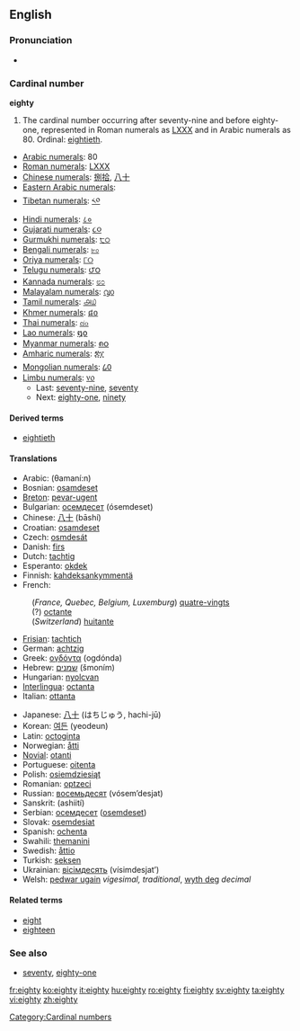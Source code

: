 ==English==
===Pronunciation===
*{{audio|en-us-eighty.ogg|Audio (US)}}

===Cardinal number===
'''eighty'''

# The cardinal number occurring after seventy-nine and before eighty-one, represented in Roman numerals as [[LXXX]] and in Arabic numerals as 80. Ordinal: [[eightieth]].
*[[w:Arabic numerals|Arabic numerals]]: 80
*[[w:Roman numerals|Roman numerals]]: [[LXXX]]
*[[w:Chinese numerals|Chinese numerals]]: [[捌]][[拾]], [[八]][[十]]
*[[w:Eastern Arabic numerals|Eastern Arabic numerals]]: {{ARchar|[[٨٠]]}}
*[[w:Indian numerals|Tibetan numerals]]: [[༨༠]]
*[[w:Indian numerals|Hindi numerals]]: [[८०]]
*[[w:Indian numerals|Gujarati numerals]]: [[૮૦]]
*[[w:Indian numerals|Gurmukhi numerals]]: [[੮੦]]
*[[w:Indian numerals|Bengali numerals]]: [[৮০]]
*[[w:Indian numerals|Oriya numerals]]: [[୮୦]]
*[[w:Indian numerals|Telugu numerals]]: [[౮౦]]
*[[w:Indian numerals|Kannada numerals]]: [[೮೦]]
*[[w:Indian numerals|Malayalam numerals]]: [[൮൦]]
*[[w:Indian numerals|Tamil numerals]]: [[௮௰]]
*[[w:Khmer script|Khmer numerals]]: [[៨០]]
*[[w:Thai numerals|Thai numerals]]: [[๘๐]]
*[[w:Lao alphabet|Lao numerals]]: [[໘໐]]
*[[w:Burmese alphabet|Myanmar numerals]]: [[၈၀]]
*[[w:Amharic language|Amharic numerals]]: [[፰፲]]
*[[w:Mongolian alphabet|Mongolian numerals]]: [[᠘᠐]]
*[[w:Limbu language|Limbu numerals]]: [[᥎᥆]]
**Last: [[seventy-nine]], [[seventy]]
**Next: [[eighty-one]], [[ninety]]

====Derived terms====
*[[eightieth]]

====Translations====
{{top}}
*Arabic: {{ARchar|[[ثمانين]]}} (θamaní:n)
*Bosnian: [[osamdeset]]
*[[Breton]]: [[pevar-ugent]]
*Bulgarian: [[осемдесет]] (ósemdeset)
*Chinese: [[八]][[十]] (bāshí)
*Croatian: [[osamdeset]]
*Czech: [[osmdesát]]
*Danish: [[firs]]
*Dutch: [[tachtig]] {{f}}
*Esperanto: [[okdek]]
*Finnish: [[kahdeksankymmentä]]
*French:
:(''France, Quebec, Belgium, Luxemburg'') [[quatre-vingts]]
:(?) [[octante]]
:(''Switzerland'') [[huitante]]
*[[Frisian]]: [[tachtich]]
*German: [[achtzig]] {{f}}
*Greek: [[ογδόντα]] (ogdónda)
*Hebrew: [[שמנים]] (šmoním)
*Hungarian: [[nyolcvan]]
*[[Interlingua]]: [[octanta]]
*Italian: [[ottanta]]
{{mid}}
*Japanese: [[八]][[十]] (はちじゅう, hachi-jū)
*Korean: [[여든]] (yeodeun)
*Latin: [[octoginta]]
*Norwegian: [[åtti]]
*[[Novial]]: [[otanti]]
*Portuguese: [[oitenta]]
*Polish: [[osiemdziesiąt]]
*Romanian: [[optzeci]]
*Russian: [[восемьдесят]] (vósem’desjat)
*Sanskrit: (ashiití)
*Serbian: [[осемдесет]] ([[osemdeset]])
*Slovak: [[osemdesiat]]
*Spanish: [[ochenta]]
*Swahili: [[themanini]]
*Swedish: [[åttio]]
*Turkish: [[seksen]]
*Ukrainian: [[вісімдесять]] (vísimdesjat’)
*Welsh: [[pedwar ugain]] ''vigesimal, traditional'', [[wyth deg]] ''decimal''
{{bottom}}

====Related terms====
*[[eight]]
*[[eighteen]]

===See also===
*[[seventy]], [[eighty-one]]

[[Category:Cardinal numbers]]

[[fr:eighty]]
[[ko:eighty]]
[[it:eighty]]
[[hu:eighty]]
[[ro:eighty]]
[[fi:eighty]]
[[sv:eighty]]
[[ta:eighty]]
[[vi:eighty]]
[[zh:eighty]]